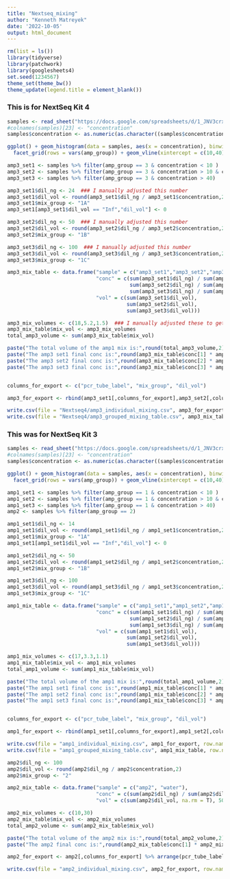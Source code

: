 ```yaml
---
title: "Nextseq_mixing"
author: "Kenneth Matreyek"
date: '2022-10-05'
output: html_document
---
```


```r
rm(list = ls())
library(tidyverse)
library(patchwork)
library(googlesheets4)
set.seed(1234567)
theme_set(theme_bw())
theme_update(legend.title = element_blank())
```

### This is for NextSeq Kit 4
```r
samples <- read_sheet("https://docs.google.com/spreadsheets/d/1_JNV3crx33WMexKpFgCle54Ftxx1pqIQAT00_gy120U/edit?usp=sharing", sheet = "NextSeq4") 
#colnames(samples)[23] <- "concentration"
samples$concentration <- as.numeric(as.character((samples$concentration)))

ggplot() + geom_histogram(data = samples, aes(x = concentration), binwidth = 5,  fill = "grey50", color = "black") + 
  facet_grid(rows = vars(amp_group)) + geom_vline(xintercept = c(10,40), linetype = 2, alpha = 0.4)

amp3_set1 <- samples %>% filter(amp_group == 3 & concentration < 10 )
amp3_set2 <- samples %>% filter(amp_group == 3 & concentration > 10 & concentration < 40)
amp3_set3 <- samples %>% filter(amp_group == 3 & concentration > 40)
```

```r
amp3_set1$dil_ng <- 24  ### I manually adjusted this number
amp3_set1$dil_vol <- round(amp3_set1$dil_ng / amp3_set1$concentration,2)
amp3_set1$mix_group <- "1A"
amp3_set1[amp3_set1$dil_vol == "Inf","dil_vol"] <- 0

amp3_set2$dil_ng <- 50  ### I manually adjusted this number
amp3_set2$dil_vol <- round(amp3_set2$dil_ng / amp3_set2$concentration,2)
amp3_set2$mix_group <- "1B"

amp3_set3$dil_ng <- 100  ### I manually adjusted this number
amp3_set3$dil_vol <- round(amp3_set3$dil_ng / amp3_set3$concentration,2)
amp3_set3$mix_group <- "1C"

amp3_mix_table <- data.frame("sample" = c("amp3_set1","amp3_set2","amp3_set3"),
                             "conc" = c(sum(amp3_set1$dil_ng) / sum(amp3_set1$dil_vol),
                                        sum(amp3_set2$dil_ng) / sum(amp3_set2$dil_vol),
                                        sum(amp3_set3$dil_ng) / sum(amp3_set3$dil_vol)),
                             "vol" = c(sum(amp3_set1$dil_vol),
                                       sum(amp3_set2$dil_vol),
                                       sum(amp3_set3$dil_vol)))

amp3_mix_volumes <- c(18,5.2,1.5)  ### I manually adjusted these to get the desired final concentrations
amp3_mix_table$mix_vol <- amp3_mix_volumes
total_amp3_volume <- sum(amp3_mix_table$mix_vol)

paste("The total volume of the amp1 mix is:",round(total_amp3_volume,2))
paste("The amp3 set1 final conc is:",round(amp3_mix_table$conc[1] * amp3_mix_table$mix_vol[1] / total_amp3_volume,2))
paste("The amp3 set2 final conc is:",round(amp3_mix_table$conc[2] * amp3_mix_table$mix_vol[2] / total_amp3_volume,2))
paste("The amp3 set3 final conc is:",round(amp3_mix_table$conc[3] * amp3_mix_table$mix_vol[3] / total_amp3_volume,2))


columns_for_export <- c("pcr_tube_label", "mix_group", "dil_vol")

amp3_for_export <- rbind(amp3_set1[,columns_for_export],amp3_set2[,columns_for_export],amp3_set3[,columns_for_export]) %>% arrange(pcr_tube_label)

write.csv(file = "Nextseq4/amp3_individual_mixing.csv", amp3_for_export, row.names = FALSE)
write.csv(file = "Nextseq4/amp3_grouped_mixing_table.csv", amp3_mix_table, row.names = FALSE)

```





### This was for NextSeq Kit 3
```r
samples <- read_sheet("https://docs.google.com/spreadsheets/d/1_JNV3crx33WMexKpFgCle54Ftxx1pqIQAT00_gy120U/edit?usp=sharing", sheet = "NextSeq3_101022") 
#colnames(samples)[23] <- "concentration"
samples$concentration <- as.numeric(as.character((samples$concentration)))

ggplot() + geom_histogram(data = samples, aes(x = concentration), binwidth = 5,  fill = "grey50", color = "black") + 
  facet_grid(rows = vars(amp_group)) + geom_vline(xintercept = c(10,40), linetype = 2, alpha = 0.4)

amp1_set1 <- samples %>% filter(amp_group == 1 & concentration < 10 )
amp1_set2 <- samples %>% filter(amp_group == 1 & concentration > 10 & concentration < 40)
amp1_set3 <- samples %>% filter(amp_group == 1 & concentration > 40)
amp2 <- samples %>% filter(amp_group == 2)
```


```r
amp1_set1$dil_ng <- 14
amp1_set1$dil_vol <- round(amp1_set1$dil_ng / amp1_set1$concentration,2)
amp1_set1$mix_group <- "1A"
amp1_set1[amp1_set1$dil_vol == "Inf","dil_vol"] <- 0

amp1_set2$dil_ng <- 50
amp1_set2$dil_vol <- round(amp1_set2$dil_ng / amp1_set2$concentration,2)
amp1_set2$mix_group <- "1B"

amp1_set3$dil_ng <- 100
amp1_set3$dil_vol <- round(amp1_set3$dil_ng / amp1_set3$concentration,2)
amp1_set3$mix_group <- "1C"

amp1_mix_table <- data.frame("sample" = c("amp1_set1","amp1_set2","amp1_set3"),
                             "conc" = c(sum(amp1_set1$dil_ng) / sum(amp1_set1$dil_vol),
                                        sum(amp1_set2$dil_ng) / sum(amp1_set2$dil_vol),
                                        sum(amp1_set3$dil_ng) / sum(amp1_set3$dil_vol)),
                             "vol" = c(sum(amp1_set1$dil_vol),
                                       sum(amp1_set2$dil_vol),
                                       sum(amp1_set3$dil_vol)))

amp1_mix_volumes <- c(17,3.3,1.1)
amp1_mix_table$mix_vol <- amp1_mix_volumes
total_amp1_volume <- sum(amp1_mix_table$mix_vol)

paste("The total volume of the amp1 mix is:",round(total_amp1_volume,2))
paste("The amp1 set1 final conc is:",round(amp1_mix_table$conc[1] * amp1_mix_table$mix_vol[1] / total_amp1_volume,2))
paste("The amp1 set2 final conc is:",round(amp1_mix_table$conc[2] * amp1_mix_table$mix_vol[2] / total_amp1_volume,2))
paste("The amp1 set3 final conc is:",round(amp1_mix_table$conc[3] * amp1_mix_table$mix_vol[3] / total_amp1_volume,2))


columns_for_export <- c("pcr_tube_label", "mix_group", "dil_vol")

amp1_for_export <- rbind(amp1_set1[,columns_for_export],amp1_set2[,columns_for_export],amp1_set3[,columns_for_export]) %>% arrange(pcr_tube_label)

write.csv(file = "amp1_individual_mixing.csv", amp1_for_export, row.names = FALSE)
write.csv(file = "amp1_grouped_mixing_table.csv", amp1_mix_table, row.names = FALSE)

```


```r

amp2$dil_ng <- 100
amp2$dil_vol <- round(amp2$dil_ng / amp2$concentration,2)
amp2$mix_group <- "2"

amp2_mix_table <- data.frame("sample" = c("amp2", "water"),
                             "conc" = c(sum(amp2$dil_ng) / sum(amp2$dil_vol, na.rm = T), 0),
                             "vol" = c(sum(amp2$dil_vol, na.rm = T), 50))

amp2_mix_volumes <- c(10,30)
amp2_mix_table$mix_vol <- amp2_mix_volumes
total_amp2_volume <- sum(amp2_mix_table$mix_vol)

paste("The total volume of the amp2 mix is:",round(total_amp2_volume,2))
paste("The amp2 final conc is:",round(amp2_mix_table$conc[1] * amp2_mix_table$mix_vol[1] / amp2_mix_volumes,2))

amp2_for_export <- amp2[,columns_for_export] %>% arrange(pcr_tube_label)

write.csv(file = "amp2_individual_mixing.csv", amp2_for_export, row.names = FALSE)
```



